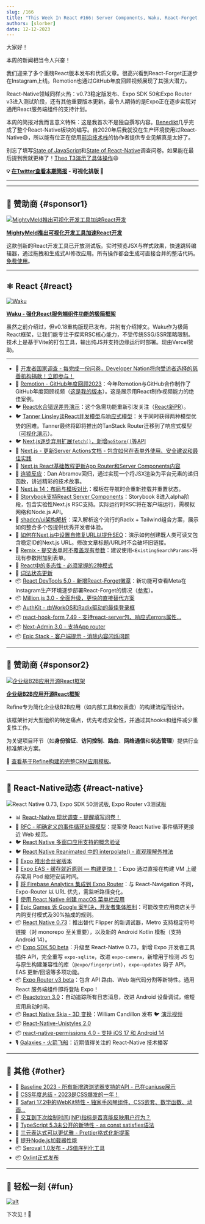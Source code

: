 ```yaml
---
slug: /166
title: "This Week In React #166: Server Components, Waku, React-Forget, React-Native, Expo, Million, Remotion, Next.js, Storybook, Remix, AuthKit, Expo Router, Reactotron, Unistyles, Skia, SEO, CSS, Oxlint..."
authors: [slorber]
date: 12-12-2023
---
```


大家好！

本周的新闻相当令人兴奋！

我们迎来了多个重磅React版本发布和优质文章。很高兴看到React-Forget正逐步在Instagram上线。Remotion也通过GitHub年度回顾视频展现了其强大潜力。

React-Native领域同样火热：v0.73稳定版发布、Expo SDK 50和Expo Router v3进入测试阶段，还有其他重要版本更新。最令人期待的是Expo正在逐步实现对通用React服务端组件的支持计划。

本周的简报对我而言意义特殊：这是我首次不是独自撰写内容。[Benedikt](https://twitter.com/bndkt)几乎完成了整个React-Native板块的编写。自2020年后我就没在生产环境使用过React-Native😅，所以能有位正在使用[前沿技术栈](https://github.com/bndkt/sharemystack)的协作者提供专业见解真是太好了。

别忘了填写[State of JavaScript](https://stateofjs.com/en-US)和[State of React-Native](https://stateofreactnative.com/)调查问卷。如果能在最后提到我就更棒了！[Theo T3演示了具体操作](https://youtube.com/clip/UgkxDdNASo6xNS710ODcjMx0WW4HtTxIYbrA?si=G0rAnDKOQwHqh_ED)😄

<!-- truncate -->

**💡 [在Twitter查看本期简报](https://slo.im/thread) - 可视化排版 🎨**

---


<Support />

---

## 💸 赞助商 {#sponsor1}

[![MightyMeld推出可视化开发工具加速React开发](/emails/issues/166/mightymeldthisweekinreact.jpg)](https://www.mightymeld.com/?utm_source=thisweekinreact&utm_medium=newsletter&utm_campaign=1&utm_content=top)

**[MightyMeld推出可视化开发工具加速React开发](https://www.mightymeld.com/?utm_source=thisweekinreact&utm_medium=newsletter&utm_campaign=1&utm_content=top)**

这款创新的React开发工具已开放测试版。实时预览JSX与样式效果，快速跳转编辑器，通过拖拽和生成式AI修改应用。所有操作都会生成可直接合并的整洁代码。[免费使用](https://www.mightymeld.com/?utm_source=thisweekinreact&utm_medium=newsletter&utm_campaign=1&utm_content=body)。

---

## ⚛️ React {#react}

[![Waku](/emails/issues/166/waku.jpg)](https://waku.gg/blog/introducing-waku)

[**Waku - 强化React服务端组件功能的极简框架**](https://waku.gg/blog/introducing-waku)

虽然之前介绍过，但v0.18重构版现已发布，并附有介绍博文。Waku作为极简React框架，让我们能专注于探索RSC核心能力，不受传统SSG/SSR策略限制。技术上是基于Vite的打包工具，输出纯JS并支持边缘运行时部署。现由Vercel赞助。

---

- 💸 [开发者国家调查 - 每完成一份问卷，Developer Nation将向受访者选择的慈善机构捐款！立即参与！](https://developereconomics.net/?member_id=thisweekinreact&utm_medium=nl_ad2)
- 🍿 [Remotion - GitHub年度回顾2023](https://githubunwrapped.com/)：今年Remotion与GitHub合作制作了GitHub年度回顾视频（[这是我的版本](https://twitter.com/sebastienlorber/status/1734622460547342693)）。这是展示用React制作视频能力的绝佳案例。
- 🐦 [React水合错误差异演示](https://twitter.com/samijaber_/status/1734332721634099282)：这个急需功能重新引发关注（[React新PR](https://github.com/facebook/react/pull/27808)）。
- 🐦 [Tanner Linsley谈React并发模型与响应式模型](https://twitter.com/tannerlinsley/status/1732474127712481371)：关于同时获得两种模型优势的困难。Tanner最终将即将推出的TanStack Router迁移到了响应式模型（[可视化演示](https://x.com/aryan__deora/status/1733164876170764409)）。
- 🐦 [Next.js逐步弃用扩展`fetch()`，新增`noStore()`等API](https://twitter.com/leeerob/status/1733154383410684148)
- 📖 [Next.js - 更新Server Actions文档 - 包含如何在表单外使用、安全建议和最佳实践](https://nextjs.org/docs/app/building-your-application/data-fetching/server-actions-and-mutations)
- 📖 [Next.js React基础教程更新App Router和Server Components内容](https://nextjs.org/learn/react-foundations)
- 📜 [连锁反应](https://overreacted.io/a-chain-reaction/)：Dan Abramov回归，通过实现一个将JSX渲染为平台元素的递归函数，讲述精彩的技术故事。
- 📜 [Next.js 14：布局与模板对比](https://www.builder.io/blog/nextjs-14-layouts-templates)：模板在导航时会重新挂载并重置状态。
- 📜 [Storybook支持React Server Components](https://storybook.js.org/blog/storybook-react-server-components/)：Storybook 8进入alpha阶段，包含实验性Next.js RSC支持。实际运行时RSC将在客户端运行，需模拟网络和Node.js API。
- 📜 [shadcn/ui架构解析](https://manupa.dev/blog/anatomy-of-shadcn-ui)：深入解析这个流行的Radix + Tailwind组合方案，展示如何整合多个包提供优秀开发者体验。
- 📜 [如何在Next.js中设置自修复URL以提升SEO](https://mikebifulco.com/posts/self-healing-urls-nextjs-seo)：演示如何创建既人类可读又包含稳定ID的Next.js URL。修改文章标题/URL时不会破坏旧链接。
- 📜 [Remix - 提交表单时不覆盖现有参数](https://www.jacobparis.com/content/existing-params)：建议使用`<ExistingSearchParams>`将现有参数附加到表单。
- 📜 [React中的多态性 - 必须掌握的2种模式](https://www.bekk.christmas/post/2023/01/polymorphism-in-react)
- 📜 [词法状态更新](https://dio.la/article/lexical-state-updates)
- 📦 [React DevTools 5.0 - 新增React-Forget徽章](https://github.com/facebook/react/pull/27759)：新功能可查看Meta在Instagram生产环境逐步部署React-Forget的情况（[参考](https://twitter.com/sebastienlorber/status/1734607171030303186)）。
- 📦 [Million.js 3.0 - 全面升级，更快的直接替代方案](https://million.dev/blog/million-3)
- 📦 [AuthKit - 由WorkOS和Radix驱动的最佳登录框](https://www.authkit.com/)
- 📦 [react-hook-form 7.49 - 支持react-server包、响应式errors属性...](https://github.com/react-hook-form/react-hook-form/releases/tag/v7.49.0)
- 📦 [Next-Admin 3.0 - 支持App router](https://github.com/premieroctet/next-admin/releases/tag/%40premieroctet%2Fnext-admin%403.0.0)
- 📦 [Epic Stack - 客户端提示 - 消除内容闪烁问题](https://github.com/epicweb-dev/client-hints)

<SubscribeFormEmbed placement="middle" />

---

## 💸 赞助商 {#sponsor2}

[![企业级B2B应用开源React框架](/emails/issues/166/about.jpg)](https://s.refine.dev/github-repo)

**[企业级B2B应用开源React框架](https://s.refine.dev/github-repo)**

Refine专为简化企业级B2B应用（如内部工具和仪表盘）的构建流程而设计。

该框架针对大型组织的特定痛点，优先考虑安全性，并通过其hooks和组件减少重复性工作。

为关键项目环节（如**身份验证**、**访问控制**、**路由**、**网络通信**和**状态管理**）提供行业标准解决方案。

🌱 [查看基于Refine构建的完整CRM应用模板](https://s.refine.dev/crm-app)。

---

## 📱 React-Native动态 {#react-native}

![React Native 0.73, Expo SDK 50测试版, Expo Router v3测试版](/emails/issues/166/rnheader.jpg)

- 📊 [React-Native 现状调查 - 提醒填写问卷！](https://survey.stateofreactnative.com/)
- 🚧 [RFC - 明确定义的事件循环处理模型](https://github.com/react-native-community/discussions-and-proposals/pull/744)：提案使 React Native 事件循环更接近 Web 规范。
- 🐦 [React Native 多窗口应用支持的概念验证](https://x.com/o_kwasniewski/status/1734198386612388263)
- 🐦 [React Native Reanimated 中的 interpolate() - 直观理解外推法](https://x.com/kacperkapusciak/status/1732794213371097491)
- 📖 [Expo 推出金丝雀版本](https://docs.expo.dev/versions/latest/#canary-releases)
- 📜 [Expo EAS - 缓存就近原则 — 构建更快！](https://expo.dev/changelog/2023/12-07-cocoapods-cache#how-to-speed-up-cocoapods)：Expo 通过直接在构建 VM 上缓存常用 Pod 缩短安装时间。
- 📜 [将 Firebase Analytics 集成到 Expo Router](https://tinybytelabs.com/blog/integrate-firebase-analytics-to-expo-router)：与 React-Navigation 不同，Expo-Router 以 URL 优先，需监听路径变化。
- 📜 [使用 React Native 创建 macOS 菜单栏应用](https://www.oskarkwasniewski.dev/blog/create-react-native-macos-menubar-app)
- 📜 [Epic Games 诉 Google 案判决，开发者集体胜利](https://www.epicgames.com/site/en-US/news/epic-v-google-trial-verdict-a-win-for-all-developers)：可能改变应用商店关于内购支付模式及30%抽成的规则。
- 📦 [React Native 0.73](https://reactnative.dev/blog/2023/12/06/0.73-debugging-improvements-stable-symlinks)：推出替代 Flipper 的新调试器，Metro 支持稳定符号链接（对 monorepo 至关重要），以及新的 Android Kotlin 模板（支持 Android 14）。
- 📦 [Expo SDK 50 beta](https://expo.dev/changelog/2023/12-12-sdk-50-beta)：升级至 React-Native 0.73，新增 Expo 开发者工具插件 API，完全重写 `expo-sqlite`，改进 `expo-camera`，新增用于检测 JS 包与原生构建兼容性的库（`@expo/fingerprint`），`expo-updates` 钩子 API，EAS 更新/回滚等多项功能。
- 📦 [Expo Router v3 beta](https://blog.expo.dev/expo-router-v3-beta-is-now-available-eab52baf1e3e)：包含 API 路由、Web 端代码分割等新特性。通用 React 服务端组件即将登陆 Expo！
- 📦 [Reactotron 3.0](https://shift.infinite.red/announcing-reactotron-3-0-934b5a221bda)：自动追踪所有日志消息，改进 Android 设备调试，缩短应用启动时间。
- 📦 [React Native Skia - 3D 变换](https://github.com/Shopify/react-native-skia/pull/2033)：William Candillon 发布 🐦 [演示视频](https://x.com/wcandillon/status/1733972374930837776)
- 📦 [React-Native-Unistyles 2.0](https://reactnativeunistyles.vercel.app/)
- 📦 [react-native-permissions 4.0 - 支持 iOS 17 和 Android 14](https://github.com/zoontek/react-native-permissions/releases/tag/4.0.0)
- 🎙️ [Galaxies - 火箭飞船](https://podcast.galaxies.dev/)：近期值得关注的 React-Native 技术播客

---

## 🔀 其他 {#other}

- 📜 [Baseline 2023 - 所有新增跨浏览器支持的API - 已在caniuse展示](https://web.dev/blog/baseline2023)
- 📜 [CSS年度总结 - 2023是CSS爆发的一年！](https://developer.chrome.com/blog/css-wrapped-2023)
- 📜 [Safari 17.2中的WebKit特性 - 独家手风琴组件、CSS嵌套、数学函数、动画...](https://webkit.org/blog/14787/webkit-features-in-safari-17-2/)
- 📜 [交互到下次绘制时间(INP)指标是否真能反映用户行为？](https://www.speedcurve.com/blog/INP-user-experience-correlation/)
- 📜 [TypeScript 5.3未公开的新特性 - as const satisfies语法](https://www.totaltypescript.com/the-typescript-5-3-feature-they-didn-t-tell-you-about)
- 📜 [三元表达式可以更优雅 - Prettier格式化新提案](https://pedrocattori.dev/blog/ternaries-could-be-beautiful)
- 📜 [提升Node.js加载器性能](https://sentry.engineering/blog/improving-nodejs-loader-performance)
- 📦 [Seroval 1.0发布 - JS值序列化工具](https://github.com/lxsmnsyc/seroval)
- 📦 [Oxlint正式发布](https://oxc-project.github.io/blog/2023-12-12-announcing-oxlint.html)

---

## 🤭 轻松一刻 {#fun}

[![alt](/emails/issues/166/meme.jpg)](https://twitter.com/sebastienlorber/status/1733126141915906550)

下次见！👋